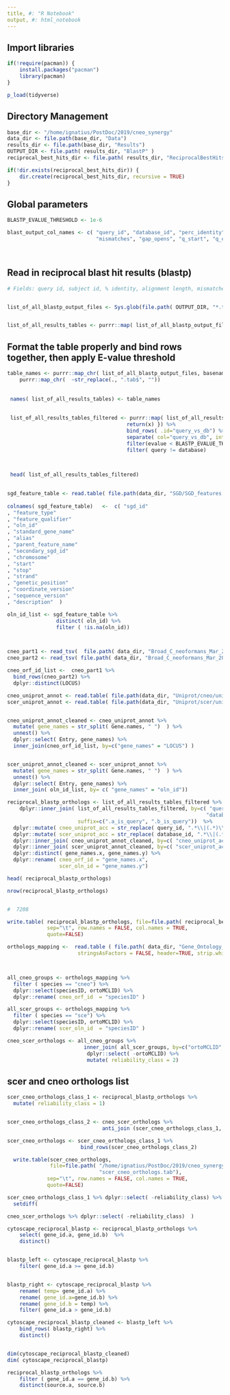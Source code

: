 ```yaml
---
title, #: "R Notebook"
output, #: html_notebook
---
```


## Import libraries
```r
if(!require(pacman)) {
	install.packages("pacman")
	library(pacman)
}

p_load(tidyverse)
```

## Directory Management
```r

base_dir <- "/home/ignatius/PostDoc/2019/cneo_synergy"
data_dir <- file.path(base_dir, "Data")
results_dir <- file.path(base_dir, "Results")
OUTPUT_DIR <- file.path( results_dir, "BlastP" )
reciprocal_best_hits_dir <- file.path( results_dir, "ReciprocalBestHits")

if(!dir.exists(reciprocal_best_hits_dir)) {
	dir.create(reciprocal_best_hits_dir, recursive = TRUE)
}
```

## Global parameters
```r
BLASTP_EVALUE_THRESHOLD <- 1e-6

blast_output_col_names <- c( "query_id", "database_id", "perc_identity", "alignment_length", 
							 "mismatches", "gap_opens", "q_start", "q_end", "s_start", "s_end", "evalue", "bit_score")

	
```


## Read in reciprocal blast hit results (blastp)
```r


# Fields: query id, subject id, % identity, alignment length, mismatches, gap opens, q. start, q. end, s. start, s. end, evalue, bit score


list_of_all_blastp_output_files <- Sys.glob(file.path( OUTPUT_DIR, "*.tab"))


list_of_all_results_tables <- purrr::map( list_of_all_blastp_output_files, read_tsv, comment="#", col_names = FALSE )
```

## Format the table properly and bind rows together, then apply E-value threshold
```r


table_names <- purrr::map_chr( list_of_all_blastp_output_files, basename)  %>%
	purrr::map_chr(  ~str_replace(., ".tab$", ""))
 
 
 names( list_of_all_results_tables) <- table_names
 
 
 list_of_all_results_tables_filtered <- purrr::map( list_of_all_results_tables, function(x) {  colnames(x) <- blast_output_col_names
                                       return(x) }) %>%
 									   bind_rows( .id="query_vs_db") %>%
 									   separate( col="query_vs_db", into=c("query", "database"), sep="_") %>%
 									   filter(evalue < BLASTP_EVALUE_THRESHOLD) %>%
 									   filter( query != database)
 


 head( list_of_all_results_tables_filtered)
 
```




```r
sgd_feature_table <- read.table( file.path(data_dir, "SGD/SGD_features.tab"), sep="\t", stringsAsFactors = FALSE, quote = "", header=FALSE  )
                                  
colnames( sgd_feature_table)   <-  c( "sgd_id" 
, "feature_type" 
, "feature_qualifier" 
, "oln_id"
, "standard_gene_name" 
, "alias" 
, "parent_feature_name" 
, "secondary_sgd_id" 
, "chromosome" 
, "start" 
, "stop" 
, "strand" 
, "genetic_position" 
, "coordinate_version" 
, "sequence_version" 
, "description"  ) 

oln_id_list <- sgd_feature_table %>%
                distinct( oln_id) %>%
                filter ( !is.na(oln_id))



cneo_part1 <- read_tsv(  file.path( data_dir, "Broad_C_neoformans_Mar_2014/cryptococcus_neoformans_var._grubii_h99__cna3__3_genome_summary_per_gene.txt" )  )
cneo_part2 <- read_tsv( file.path( data_dir, "Broad_C_neoformans_Mar_2014/cryptococcus_neoformans_var._grubii_h99_mitochondria_2_genome_summary_per_gene.txt" )  )

cneo_orf_id_list <-  cneo_part1 %>%
  bind_rows(cneo_part2) %>%
  dplyr::distinct(LOCUS)


```


```r
cneo_uniprot_annot <- read.table( file.path(data_dir, "Uniprot/cneo/uniprot-cryptococcus+neoformans+h99.tab") , sep="\t", stringsAsFactors = FALSE, quote = "", header=TRUE ) 
scer_uniprot_annot <- read.table( file.path(data_dir, "Uniprot/scer/uniprot-proteome_UP000002311.tab") , sep="\t", stringsAsFactors = FALSE, quote = "", header=TRUE  ) 


cneo_uniprot_annot_cleaned <- cneo_uniprot_annot %>% 
  mutate( gene_names = str_split( Gene.names, " ")  ) %>%
  unnest() %>%
  dplyr::select( Entry, gene_names) %>%
  inner_join(cneo_orf_id_list, by=c("gene_names" = "LOCUS") )


scer_uniprot_annot_cleaned <- scer_uniprot_annot %>% 
  mutate( gene_names = str_split( Gene.names, " ")  ) %>%
  unnest() %>%
  dplyr::select( Entry, gene_names) %>%
  inner_join( oln_id_list, by= c( "gene_names" = "oln_id"))

```



```r

reciprocal_blastp_orthologs <- list_of_all_results_tables_filtered %>%
	dplyr::inner_join( list_of_all_results_tables_filtered, by=c( "query_id" = "database_id",
																 "database_id" = "query_id"),
					   suffix=c(".a_is_query", ".b_is_query"))  %>%
  dplyr::mutate( cneo_uniprot_acc = str_replace( query_id, ".*\\|(.*)\\|.*", "\\1")  ) %>%
  dplyr::mutate( scer_uniprot_acc = str_replace( database_id, ".*\\|(.*)\\|.*", "\\1")  ) %>%
  dplyr::inner_join( cneo_uniprot_annot_cleaned, by=c( "cneo_uniprot_acc" = "Entry" ) ) %>%
  dplyr::inner_join( scer_uniprot_annot_cleaned, by=c( "scer_uniprot_acc" = "Entry" ) ) %>%
  dplyr::distinct( gene_names.x, gene_names.y) %>%
  dplyr::rename( cneo_orf_id = "gene_names.x",
                 scer_oln_id = "gene_names.y")

head( reciprocal_blastp_orthologs)

nrow(reciprocal_blastp_orthologs)


#  7208
```




```r
write.table( reciprocal_blastp_orthologs, file=file.path( reciprocal_best_hits_dir, "reciprocal_best_hits_evalue_10e-6.txt"), 
			 sep="\t", row.names = FALSE, col.names = TRUE,
			 quote=FALSE)
```


```r
orthologs_mapping <-  read.table ( file.path( data_dir, "Gene_Ontology_Raw/Species_annotation/Old/Final_orthologs.txt" ) , sep="\t",
                       stringsAsFactors = FALSE, header=TRUE, strip.white=TRUE, quote=""  ) 



all_cneo_groups <- orthologs_mapping %>%
  filter ( species == "cneo") %>%
  dplyr::select(speciesID, ortoMCLID) %>%
  dplyr::rename( cneo_orf_id  = "speciesID" )

all_scer_groups <- orthologs_mapping %>%
  filter ( species == "sce") %>%
  dplyr::select(speciesID, ortoMCLID) %>%
  dplyr::rename( scer_oln_id  = "speciesID" )

cneo_scer_orthologs <- all_cneo_groups %>%
                         inner_join( all_scer_groups, by=c("ortoMCLID" = "ortoMCLID")) %>% 
                          dplyr::select( -ortoMCLID) %>%
                          mutate( reliability_class = 2) 


```


## scer and cneo orthologs list
```r

scer_cneo_orthologs_class_1 <- reciprocal_blastp_orthologs %>%
  mutate( reliability_class = 1) 


scer_cneo_orthologs_class_2 <- cneo_scer_orthologs %>%
                               anti_join (scer_cneo_orthologs_class_1, by=c("cneo_orf_id", "scer_oln_id") )

scer_cneo_orthologs <- scer_cneo_orthologs_class_1 %>%
                        bind_rows(scer_cneo_orthologs_class_2)

  write.table(scer_cneo_orthologs,
              file=file.path( "/home/ignatius/PostDoc/2019/cneo_synergy/Data/Curated_Data", 
                              "scer_cneo_orthologs.tab"), 
			 sep="\t", row.names = FALSE, col.names = TRUE,
			 quote=FALSE)


```


```r

scer_cneo_orthologs_class_1 %>% dplyr::select( -reliability_class) %>%
  setdiff( 

cneo_scer_orthologs %>% dplyr::select( -reliability_class)  )


```



```r
cytoscape_reciprocal_blastp <- reciprocal_blastp_orthologs %>%
	select( gene_id.a, gene_id.b)  %>%
	distinct() 


blastp_left <- cytoscape_reciprocal_blastp %>%
	filter( gene_id.a >= gene_id.b)


blastp_right <- cytoscape_reciprocal_blastp %>%
	rename( temp= gene_id.a) %>%
	rename( gene_id.a=gene_id.b) %>%
	rename( gene_id.b = temp) %>%
	filter( gene_id.a > gene_id.b)

cytoscape_reciprocal_blastp_cleaned <- blastp_left %>%
	bind_rows( blastp_right) %>%
	distinct()


dim(cytoscape_reciprocal_blastp_cleaned)
dim( cytoscape_reciprocal_blastp)

reciprocal_blastp_orthologs %>%
	filter ( gene_id.a == gene_id.b) %>%
	distinct(source.a, source.b)


```

